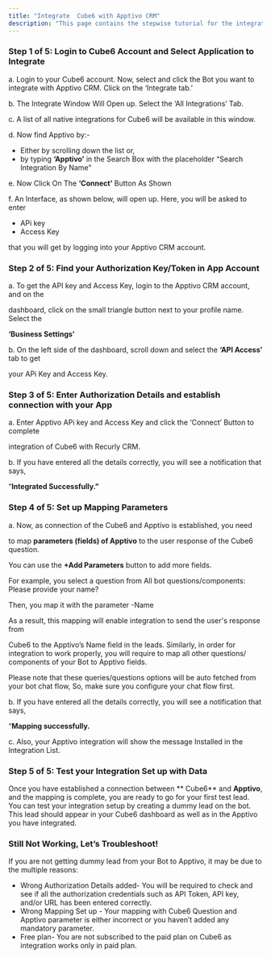 ```yaml
---
title: "Integrate  Cube6 with Apptivo CRM"
description: "This page contains the stepwise tutorial for the integration with  Cube6"
---
```


### **Step 1 of 5: Login to  Cube6 Account and Select Application to Integrate**

a. Login to your  Cube6 account. Now, select and click the Bot you want to integrate with Apptivo CRM. Click on the ‘Integrate tab.’

b. The Integrate Window Will Open up. Select the  ‘All Integrations’  Tab.

c. A list of all native integrations for  Cube6 will be available in this window.

d. Now find Apptivo by:-

- Either by scrolling down the list or,
- by typing **‘Apptivo’** in the Search Box with the placeholder “Search Integration By Name”

e. Now Click On The **‘Connect’** Button As Shown

f. An Interface, as shown below, will open up. Here, you will be asked to enter

- APi key
- Access Key

that you will get by logging into your Apptivo CRM account.

### **Step 2 of 5: Find your Authorization Key/Token in App Account**

a. To get the API key and Access Key, login to the Apptivo CRM account, and on the

dashboard, click on the small triangle button next to your profile name. Select the

**‘Business Settings’**

b. On the left side of the dashboard, scroll down and select the **‘API Access’** tab to get

your APi Key and Access Key.

### **Step 3 of 5: Enter Authorization Details and establish connection with your App**

a. Enter Apptivo APi key and Access Key and click the ‘Connect’ Button to complete

integration of  Cube6 with Recurly CRM.

b. If you have entered all the details correctly, you will see a notification that says,

“**Integrated Successfully.”**

### **Step 4 of 5: Set up Mapping Parameters**

a. Now, as connection of the  Cube6 and Apptivo is established, you need

to map **parameters (fields) of Apptivo** to the user response of the  Cube6 question.

You can use the **\+Add Parameters** button to add more fields.

For example, you select a question from All bot questions/components: Please provide your name?

Then, you map it with the parameter -Name

As a result, this mapping will enable integration to send the user's response from

Cube6 to the Apptivo’s Name field in the leads. Similarly, in order for integration to work properly, you will require to map all other questions/ components of your Bot to Apptivo fields.

Please note that these queries/questions options will be auto fetched from your bot chat flow, So, make sure you configure your chat flow first.

b. If you have entered all the details correctly, you will see a notification that says,

“**Mapping successfully.**

c. Also, your Apptivo integration will show the message Installed in the Integration List.

### **Step 5 of 5: Test your Integration Set up with Data**

Once you have established a connection between \*\* Cube6\*\* and **Apptivo**, and the mapping is complete, you are ready to go for your first test lead. You can test your integration setup by creating a dummy lead on the bot. This lead should appear in your  Cube6 dashboard as well as in the Apptivo you have integrated.

### **Still Not Working, Let’s Troubleshoot\!**

If you are not getting dummy lead from your Bot to Apptivo, it may be due to the multiple reasons:

- Wrong Authorization Details added- You will be required to check and see if all the authorization credentials such as API Token, API key, and/or URL has been entered correctly.
- Wrong Mapping Set up - Your mapping with  Cube6 Question and Apptivo parameter is either incorrect or you haven’t added any mandatory parameter.
- Free plan- You are not subscribed to the paid plan on  Cube6 as integration works only in paid plan.